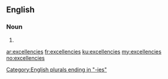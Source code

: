 {{also|Excellencies}}
==English==

===Noun===
{{head|en|noun plural form}}

# {{plural of|excellency|lang=en}}

[[Category:English plurals ending in "-ies"]]

[[ar:excellencies]]
[[fr:excellencies]]
[[ku:excellencies]]
[[my:excellencies]]
[[no:excellencies]]